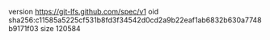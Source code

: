 version https://git-lfs.github.com/spec/v1
oid sha256:c11585a5225cf531b8fd3f34542d0cd2a9b22eaf1ab6832b630a7748b9171f03
size 120584
